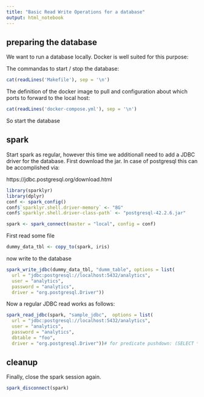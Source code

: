 ```yaml
---
title: "Basic Read Write Operations for a database"
output: html_notebook
---
```


## preparing the database

We want to run a database locally. Docker is well suited for this purpose:

The commandas to start / stop the database:

```r
cat(readLines('Makefile'), sep = '\n')
```

The definition of the docker image to pull and configuration about which ports to forward to the local host:

```r
cat(readLines('docker-compose.yml'), sep = '\n')
```

So start the database

## spark

Start spark as regular, however this time we additionall need to add a JDBC driver for the database.
First download the jar. In case of postgresql this can be accomplished via:

https://jdbc.postgresql.org/download.html

```r
library(sparklyr)
library(dplyr)
conf <- spark_config()
conf$`sparklyr.shell.driver-memory` <- "8G"
conf$`sparklyr.shell.driver-class-path` <- "postgresql-42.2.6.jar"

spark <- spark_connect(master = "local", config = conf)
```

First read some file

```r
dummy_data_tbl <- copy_to(spark, iris)
```

now write to the database

```r
spark_write_jdbc(dummy_data_tbl, "dumm_table", options = list(
  url = "jdbc:postgresql://localhost:5432/analytics",
  user = "analytics",
  password = "analytics",
  driver = "org.postgresql.Driver"))
```


Now a regular JDBC read works as follows:

```r
spark_read_jdbc(spark, "sample_jdbc",  options = list(
  url = "jdbc:postgresql://localhost:5432/analytics",
  user = "analytics",
  password = "analytics",
  dbtable = "foo",
  driver = "org.postgresql.Driver"))# for predicate pushdown: (SELECT * FROM table_name WHERE field > 1) as my_query"
```


## cleanup

Finally, close the spark session again.
```r
spark_disconnect(spark)
```

